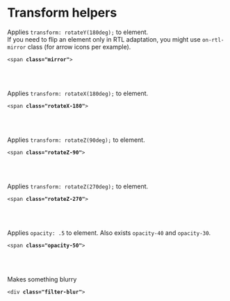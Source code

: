 
<Meta title="Front-End helpers / Transforms" />

# Transform helpers

<div class="flex flex-spacebetween mb2 onmobile-flex-column">
  <div class="w49 flex-self-vcenter">
	Applies <code>transform: rotateY(180deg);</code> to element.<br />
	If you need to flip an element only in RTL adaptation, you might use <code>on-rtl-mirror</code> class (for arrow icons per example).
  </div>
  <div class="w49">
    <pre class=" language-markup prismjs"><code>&lt;span <strong>class="mirror"</strong>&gt;
</code></pre>
  </div>
</div>

<br /><br />

<div class="flex flex-spacebetween mb2 onmobile-flex-column">
  <div class="w49 flex-self-vcenter">
    Applies <code>transform: rotateX(180deg);</code> to element.
  </div>
  <div class="w49">
    <pre class=" language-markup prismjs"><code>&lt;span <strong>class="rotateX-180"</strong>&gt;
</code></pre>
  </div>
</div>

<br /><br />

<div class="flex flex-spacebetween mb2 onmobile-flex-column">
  <div class="w49 flex-self-vcenter">
    Applies <code>transform: rotateZ(90deg);</code> to element.
  </div>
  <div class="w49">
    <pre class=" language-markup prismjs"><code>&lt;span <strong>class="rotateZ-90"</strong>&gt;
</code></pre>
  </div>
</div>

<br /><br />

<div class="flex flex-spacebetween mb2 onmobile-flex-column">
  <div class="w49 flex-self-vcenter">
    Applies <code>transform: rotateZ(270deg);</code> to element.
  </div>
  <div class="w49">
    <pre class=" language-markup prismjs"><code>&lt;span <strong>class="rotateZ-270"</strong>&gt;
</code></pre>
  </div>
</div>

<br /><br />

<div class="flex flex-spacebetween mb2 onmobile-flex-column">
  <div class="w49 flex-self-vcenter">
    Applies <code>opacity: .5</code> to element. Also exists <code>opacity-40</code> and <code>opacity-30</code>.
  </div>
  <div class="w49">
    <pre class=" language-markup prismjs"><code>&lt;span <strong>class="opacity-50"</strong>&gt;
</code></pre>
  </div>
</div>

<br /><br />

<div class="flex flex-spacebetween mb2 onmobile-flex-column">
  <div class="w49 flex-self-vcenter">
    Makes something <span class="filter-blur">blurry</span>
  </div>
  <div class="w49">
    <pre class=" language-markup prismjs"><code>&lt;div <strong>class="filter-blur"</strong>&gt;
</code></pre>
  </div>
</div>